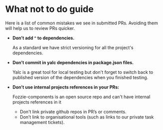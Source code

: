 <Meta title="Documentation/Getting Started/What not to do"/>

# What not to do guide

Here is a list of common mistakes we see in submitted PRs. Avoiding them will help us to review PRs quicker.

* **Don’t add `^` to dependencies.**

  As a standard we have strict versioning for all the project's dependencies.

* **Don’t commit in yalc dependencies in package.json files.**

  Yalc is a great tool for local testing but don't forget to switch back to published version of the dependencies when you finished testing.

* **Don’t use internal projects references in your PRs:**

  Fozzie-components is an open source repo and can't have internal projects references in it
  * Don't link private github repos in PR’s or comments. 
  * Don’t link to organisational tools (such as links to our private task management tickets). 
